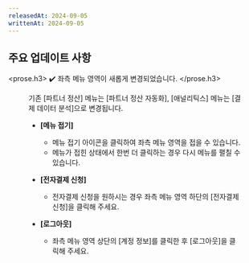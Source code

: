 ```yaml
---
releasedAt: 2024-09-05
writtenAt: 2024-09-05
---
```




## 주요 업데이트 사항

<prose.h3>
  ✔️ 좌측 메뉴 영역이 새롭게 변경되었습니다.
</prose.h3>

<Figure src={Image1} />

기존 \[파트너 정산] 메뉴는 \[파트너 정산 자동화], \[애널리틱스] 메뉴는 \[결제 데이터 분석]으로 변경됩니다.

- **\[메뉴 접기]**

  - 메뉴 접기 아이콘을 클릭하여 좌측 메뉴 영역을 접을 수 있습니다.
  - 메뉴가 접힌 상태에서 한번 더 클릭하는 경우 다시 메뉴를 펼칠 수 있습니다.

- **\[전자결제 신청]**
  - 전자결제 신청을 원하시는 경우 좌측 메뉴 영역 하단의 \[전자결제 신청]을 클릭해 주세요.

- **\[로그아웃]**
  - 좌측 메뉴 영역 상단의 \[계정 정보]를 클릭한 후 \[로그아웃]을 클릭해 주세요.
